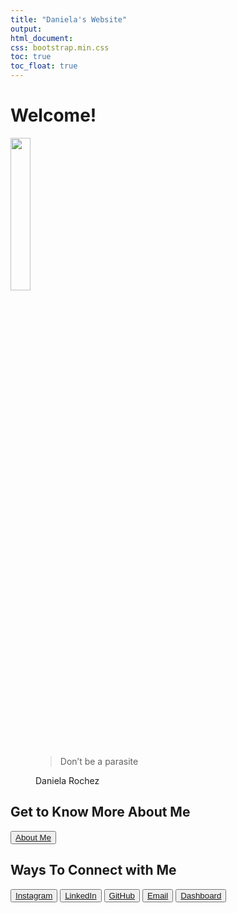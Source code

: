 ```yaml
---
title: "Daniela's Website"
output: 
html_document:
css: bootstrap.min.css
toc: true
toc_float: true
---
```



<h1>Welcome!</h1>

<img src="IMG_7914-removebg-preview.png" style="width:25%">

<figure>
  <blockquote class="blockquote">
    <p class="mb-0">Don't be a parasite</p>
  
  </blockquote>
  <figcaption class="blockquote-footer">
    Daniela Rochez
  </figcaption>
</figure>

<h2>Get to Know More About Me</h2>

<div class="d-grid gap-2">
  <button class="btn btn-lg btn-primary" type="button">[About Me](about-me.html)</button></div>
  
<h2>Ways To Connect with Me</h2>

<button type="button" class="btn btn-link">[Instagram](https://www.instagram.com/danilovespublichealth/)</button>
<button type="button" class="btn btn-link">[LinkedIn](https://www.linkedin.com/in/daniela-rochez-36621115b/)</button>
<button type="button" class="btn btn-link">[GitHub](https://github.com/dr3168)</button>

<button type="button" class="btn btn-link">[Email](form.html)</button>

<button type="button" class="btn btn-link">[Dashboard](newdash.html)</button>